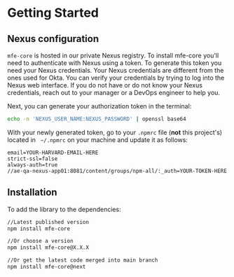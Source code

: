 
<Meta title="Getting Started" />

# Getting Started

## Nexus configuration

`mfe-core` is hosted in our private Nexus registry. To install mfe-core you'll
need to authenticate with Nexus using a token. To generate this token you need
your Nexus credentials. Your Nexus credentials are different from the ones used
for Okta. You can verify your credentials by trying to log into the Nexus web
interface. If you do not have or do not know your Nexus credentials, reach out
to your manager or a DevOps engineer to help you.

Next, you can generate your authorization token in the terminal:

```bash
echo -n 'NEXUS_USER_NAME:NEXUS_PASSWORD' | openssl base64
```

With your newly generated token, go to your `.npmrc` file (**not** this project's)
located in ` ~/.npmrc` on your machine and update it as follows:

```
email=YOUR-HARVARD-EMAIL-HERE
strict-ssl=false
always-auth=true
//ae-qa-nexus-app01:8081/content/groups/npm-all/:_auth=YOUR-TOKEN-HERE
```

## Installation

To add the library to the dependencies:

```bash
//Latest published version
npm install mfe-core

//Or choose a version
npm install mfe-core@X.X.X

//Or get the latest code merged into main branch
npm install mfe-core@next
```
